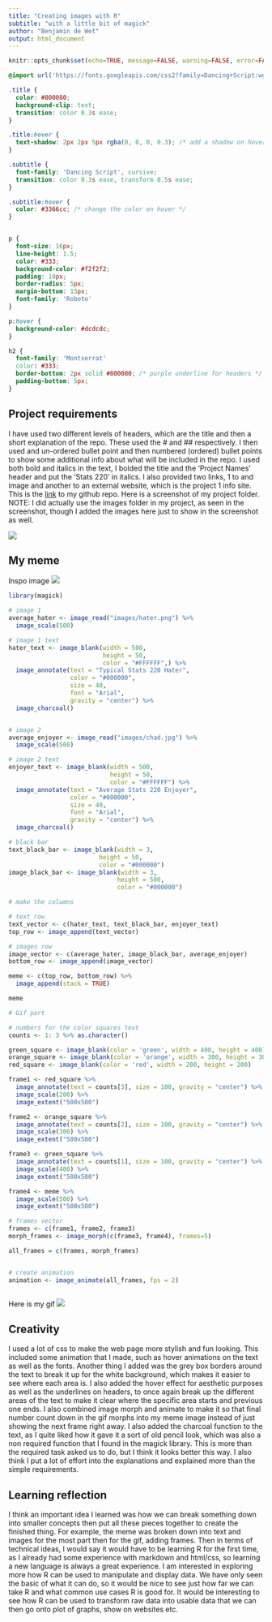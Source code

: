 ```yaml
---
title: "Creating images with R"
subtitle: "with a little bit of magick"
author: "Benjamin de Wet"
output: html_document
---
```


```r
knitr::opts_chunk$set(echo=TRUE, message=FALSE, warning=FALSE, error=FALSE)
```

```css
@import url('https://fonts.googleapis.com/css2?family=Dancing+Script:wght@400;700&display=swap');

.title {
  color: #800080;
  background-clip: text;
  transition: color 0.3s ease;
}

.title:hover {
  text-shadow: 2px 2px 5px rgba(0, 0, 0, 0.3); /* add a shadow on hover */
}

.subtitle {
  font-family: 'Dancing Script', cursive;
  transition: color 0.3s ease, transform 0.5s ease; 
}

.subtitle:hover {
  color: #3366cc; /* change the color on hover */
}


p {
  font-size: 16px;
  line-height: 1.5;
  color: #333;
  background-color: #f2f2f2;
  padding: 10px;
  border-radius: 5px;
  margin-bottom: 15px;
  font-family: 'Roboto'
}

p:hover {
  background-color: #dcdcdc;
}

h2 {
  font-family: 'Montserrat'
  color: #333;
  border-bottom: 2px solid #800080; /* purple underline for headers */
  padding-bottom: 5px;
}

```

## Project requirements
I have used two different levels of headers, which are the title and then a
short explanation of the repo. These used the # and ## respectively. I then
used and un-ordered bullet point and then numbered (ordered) bullet points to 
show some additional info about what will be included in the repo. I used both
bold and italics in the text, I bolded the title and the 'Project Names' header
and put the 'Stats 220' in italics. I also provided two links, 1 to and image
and another to an external website, which is the project 1 info site.
This is the [link](https://github.com/bendwet/stats220) to my github repo.
Here is a screenshot of my project folder. NOTE: I did actually use the images
folder in my project, as seen in the screenshot, though I added the images
here just to show in the screenshot as well.

![](project1folder.png)

## My meme
Inspo image
![](inspo_meme.png)
```r
library(magick)

# image 1
average_hater <- image_read("images/hater.png") %>%
  image_scale(500)

# image 1 text
hater_text <- image_blank(width = 500, 
                          height = 50, 
                          color = "#FFFFFF",) %>%
  image_annotate(text = "Typical Stats 220 Hater",
                 color = "#000000",
                 size = 40,
                 font = "Arial",
                 gravity = "center") %>%
  image_charcoal()


# image 2
average_enjoyer <- image_read("images/chad.jpg") %>%
  image_scale(500)

# image 2 text
enjoyer_text <- image_blank(width = 500, 
                            height = 50, 
                            color = "#FFFFFF") %>%
  image_annotate(text = "Average Stats 220 Enjoyer",
                 color = "#000000",
                 size = 40,
                 font = "Arial",
                 gravity = "center") %>%
  image_charcoal()

# black bar
text_black_bar <- image_blank(width = 3,
                         height = 50,
                         color = "#000000")
image_black_bar <- image_blank(width = 3,
                              height = 500,
                              color = "#000000")

# make the columns

# text row
text_vector <- c(hater_text, text_black_bar, enjoyer_text)
top_row <- image_append(text_vector)

# images row
image_vector <- c(average_hater, image_black_bar, average_enjoyer)
bottom_row <- image_append(image_vector)

meme <- c(top_row, bottom_row) %>%
  image_append(stack = TRUE)

meme

```


```r
# Gif part

# numbers for the color squares text
counts <- 1: 3 %>% as.character()

green_square <- image_blank(color = 'green', width = 400, height = 400)
orange_square <- image_blank(color = 'orange', width = 300, height = 300)
red_square <- image_blank(color = 'red', width = 200, height = 200)

frame1 <- red_square %>%
  image_annotate(text = counts[3], size = 100, gravity = "center") %>%
  image_scale(200) %>%
  image_extent("500x500")

frame2 <- orange_square %>%
  image_annotate(text = counts[2], size = 100, gravity = "center") %>%
  image_scale(300) %>%
  image_extent("500x500")

frame3 <- green_square %>%
  image_annotate(text = counts[1], size = 100, gravity = "center") %>%
  image_scale(400) %>%
  image_extent("500x500")

frame4 <- meme %>%
  image_scale(500) %>%
  image_extent("500x500")

# frames vector
frames <- c(frame1, frame2, frame3)
morph_frames <- image_morph(c(frame3, frame4), frames=5)

all_frames = c(frames, morph_frames)


# create animation
animation <- image_animate(all_frames, fps = 2)



```

Here is my gif ![](my_animation.gif)

## Creativity
I used a lot of css to make the web page more stylish and fun looking. This
included some animation that I made, such as hover animations on the text
as well as the fonts. Another thing I added was the grey box borders around the
text to break it up for the white background, which makes it easier to see
where each area is. I also added the hover effect for aesthetic purposes as well
as the underlines on headers, to once again break up the different areas of the
text to make it clear where the specific area starts and previous one ends.
I also combined image morph and animate to make it so that final number count 
down in the gif morphs into my meme image instead of just showing the next frame
right away. I also added the charcoal function to the text, as I quite liked how
it gave it a sort of old pencil look, which was also a non required function
that I found in the magick library. This is more than the required task asked us to do, 
but I think it looks better this way. I also think I put a lot of effort into the 
explanations and explained more than the simple requirements.

## Learning reflection
I think an important idea I learned was how we can break something down into
smaller concepts then put all these pieces together to create the finished thing.
For example, the meme was broken down into text and images for the most part
then for the gif, adding frames. Then in terms of technical ideas, I would say
it would have to be learning R for the first time, as I already had some experience
with markdown and html/css, so learning a new language is always a great experience.
I am interested in exploring more how R can be used to manipulate and display data.
We have only seen the basic of what it can do, so it would be nice to see just
how far we can take R and what common use cases R is good for. It would be
interesting to see how R can be used to transform raw data into usable data
that we can then go onto plot of graphs, show on websites etc. 
